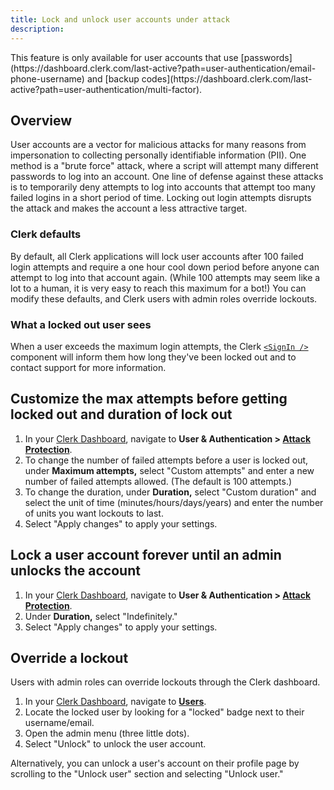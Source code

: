 ```yaml
---
title: Lock and unlock user accounts under attack
description: 
---
```


<Callout type="info">
This feature is only available for user accounts that use [passwords](https://dashboard.clerk.com/last-active?path=user-authentication/email-phone-username) and [backup codes](https://dashboard.clerk.com/last-active?path=user-authentication/multi-factor).
</Callout>

## Overview

User accounts are a vector for malicious attacks for many reasons from impersonation to collecting personally identifiable information (PII). One method is a "brute force" attack, where a script will attempt many different passwords to log into an account. One line of defense against these attacks is to temporarily deny attempts to log into accounts that attempt too many failed logins in a short period of time. Locking out login attempts disrupts the attack and makes the account a less attractive target.

### Clerk defaults
By default, all Clerk applications will lock user accounts after 100 failed login attempts and require a one hour cool down period before anyone can attempt to log into that account again. (While 100 attempts may seem like a lot to a human, it is very easy to reach this maximum for a bot!) You can modify these defaults, and Clerk users with admin roles override lockouts.

### What a locked out user sees

When a user exceeds the maximum login attempts, the Clerk [`<SignIn />`](/docs/components/authentication/sign-in) component will inform them how long they've been locked out and to contact support for more information.

<Images
width={1512}
height={914}
src="/docs/images/authentication/userlock_login.png"
alt="The Clerk component login form with a red alert stating 'Your account is locked. You will be able to try again in 59 minutes. For more information, please contact support.'"
/>

## Customize the max attempts before getting locked out and duration of lock out

1. In your [Clerk Dashboard](https://dashboard.clerk.com/), navigate to **User & Authentication > [Attack Protection](https://dashboard.clerk.com/last-active?path=user-authentication/attack-protection)**.
2. To change the number of failed attempts before a user is locked out, under **Maximum attempts,** select "Custom attempts" and enter a new number of failed attempts allowed. (The default is 100 attempts.)
3. To change the duration, under **Duration,** select "Custom duration" and select the unit of time (minutes/hours/days/years) and enter the number of units you want lockouts to last.
4. Select "Apply changes" to apply your settings.

<Images
width={1512}
height={914}
src="/docs/images/authentication/userlock_custom-attempts-and-duration.png"
alt=" "
/>

## Lock a user account forever until an admin unlocks the account

1. In your [Clerk Dashboard](https://dashboard.clerk.com/), navigate to **User & Authentication > [Attack Protection](https://dashboard.clerk.com/last-active?path=user-authentication/attack-protection)**.
2. Under **Duration,** select "Indefinitely."
3. Select "Apply changes" to apply your settings.

<Images
width={1512}
height={914}
src="/docs/images/authentication/userlock_indefinite.png"
alt=" "
/>

## Override a lockout

Users with admin roles can override lockouts through the Clerk dashboard.

1. In your [Clerk Dashboard](https://dashboard.clerk.com/), navigate to **[Users](https://dashboard.clerk.com/last-active?path=users)**.
2. Locate the locked user by looking for a "locked" badge next to their username/email. 
3. Open the admin menu (three little dots).
4. Select "Unlock" to unlock the user account.

<Images
width={1512}
height={914}
src="/docs/images/authentication/userlock_dashboard.png"
alt=" "
/>

Alternatively, you can unlock a user's account on their profile page by scrolling to the "Unlock user" section and selecting "Unlock user."

<Images
width={1512}
height={914}
src="/docs/images/authentication/userlock_profile.png"
alt=" "
/>